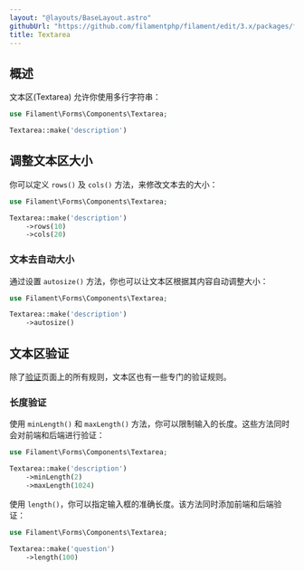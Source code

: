 ```yaml
---
layout: "@layouts/BaseLayout.astro"
githubUrl: "https://github.com/filamentphp/filament/edit/3.x/packages/forms/docs/03-fields/15-textarea.md"
title: Textarea
---
```


## 概述

文本区(Textarea) 允许你使用多行字符串：

```php
use Filament\Forms\Components\Textarea;

Textarea::make('description')
```

<AutoScreenshot name="forms/fields/textarea/simple" alt="Textarea" version="3.x" />

## 调整文本区大小

你可以定义 `rows()` 及 `cols()` 方法，来修改文本去的大小：

```php
use Filament\Forms\Components\Textarea;

Textarea::make('description')
    ->rows(10)
    ->cols(20)
```

### 文本去自动大小

通过设置 `autosize()` 方法，你也可以让文本区根据其内容自动调整大小：

```php
use Filament\Forms\Components\Textarea;

Textarea::make('description')
    ->autosize()
```

## 文本区验证

除了[验证](../validation)页面上的所有规则，文本区也有一些专门的验证规则。

### 长度验证

使用 `minLength()` 和 `maxLength()` 方法，你可以限制输入的长度。这些方法同时会对前端和后端进行验证：

```php
use Filament\Forms\Components\Textarea;

Textarea::make('description')
    ->minLength(2)
    ->maxLength(1024)
```

使用 `length()`，你可以指定输入框的准确长度。该方法同时添加前端和后端验证：

```php
use Filament\Forms\Components\Textarea;

Textarea::make('question')
    ->length(100)
```

